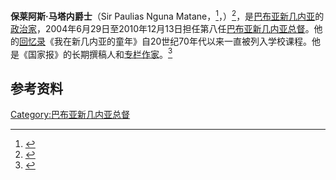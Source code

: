 {{noteTA
|G1 = TO
}}
{{Infobox officeholder
|honorific-prefix = [[非常尊敬的|非常尊敬的]]
|name             = 保萊阿斯·馬塔內爵士<br>Sir Paulias Matane
|honorific-suffix = {{postnominals|country=GBR|size=100%|GCL|GCMG|OBE|KStJ}}
|image            = Sir Paulias Matane (cropped).jpg
|caption          = 2009年在莫爾兹比港政府大樓的馬塔内
|order            = 第8任
|office           = 巴布亞紐幾內亞總督
|monarch          = [[伊莉莎白二世|伊莉莎白二世]]
|primeminister    = [[迈克尔·索马雷|-{zh-cn:迈克尔·索马雷; zh-tw:麥可·索馬雷}-]]
|term_start       = 2004年6月29日
|term_end         = 2010年12月13日
|predecessor      = {{le|傑弗里·納普|Jeffrey Nape}} <small>（代理）</small>
|successor        = {{le|傑弗里·納普|Jeffrey Nape}} <small>（代理）</small>
|birth_date       = {{birth date|1931|9|21|df=y}}<ref>{{cite book|url=https://books.google.com/books?id=SC4aAAAAYAAJ&q=%22Matane,+Sir+Paulias+Nguna%22+AND+%221931%22|title=International Who's Who 2000|isbn=9781857430509|last1=Publication|first1=Europe|last2=63Rd|first2=Ed|year=1999|access-date=2021-12-15|archive-date=2021-12-30|archive-url=https://web.archive.org/web/20211230232141/https://books.google.com/books?id=SC4aAAAAYAAJ&q=%22Matane,+Sir+Paulias+Nguna%22+AND+%221931%22|dead-url=no}}</ref>
|birth_place      = [[File:Flag_of_the_Territory_of_New_Guinea.svg|25px]] [[新幾內亞領地|新幾內亞領地]][[東新不列顛省|東新不列顛省]]
|death_date       = {{death date and age|2021|12|12|1931|9|21|df=y}}<ref>{{cite news|url=https://www.looppng.com/png-news/sir-paulias-passes-107643|title=Sir Paulias Passes On|publisher=Loop PNG|date=2021-12-12|accessdate=2021-12-12|archive-date=2021-12-23|archive-url=https://web.archive.org/web/20211223071712/https://www.looppng.com/png-news/sir-paulias-passes-107643|dead-url=no}}</ref>
|death_place      = 
|spouse           = Kaludia Matane
}}
'''保莱阿斯·马塔内爵士'''（Sir Paulias Nguna Matane，{{postnominals|country=GBR|GCL|GCMG|OBE|KStJ}}<ref>{{London Gazette |date=6 June 1975 |supp=y |issue=46594 |page=7404}}</ref>，{{bd|1931年|9月21日|2021年|12月12日|catIdx=Matane}}）<ref>{{Cite web |url=https://books.google.com/books?id=4XNtwLEbl7wC&q=Paulias+Nguna+Matane+21+sep+1931&dq=Paulias+Nguna+Matane+21+sep+1931&hl=en&sa=X&ved=0ahUKEwiay4LOg5zbAhVQiaYKHQt2D3MQ6AEIKTAC |title=Profile of Paulias Nguna Matane |access-date=2021-12-15 |archive-date=2021-12-29 |archive-url=https://web.archive.org/web/20211229020914/https://books.google.com/books?id=4XNtwLEbl7wC&q=Paulias+Nguna+Matane+21+sep+1931&dq=Paulias+Nguna+Matane+21+sep+1931&hl=en&sa=X&ved=0ahUKEwiay4LOg5zbAhVQiaYKHQt2D3MQ6AEIKTAC |dead-url=no }}</ref>，是[[巴布亚新几内亚|巴布亚新几内亚]]的[[政治家|政治家]]，2004年6月29日至2010年12月13日担任第八任[[巴布亚新几内亚总督|巴布亚新几内亚总督]]。他的[[回忆录|回忆录]]《我在新几内亚的童年》自20世纪70年代以来一直被列入学校课程。他是《国家报》的长期撰稿人和[[专栏作家|专栏作家]]。<ref>{{Cite web|title=Sir Paulias, a role model leader|url=https://www.thenational.com.pg/sir-paulias-a-role-model-leader/|url-status=no|access-date=2021-12-12|website={{le|国家报 (巴布亚新几内亚)|The National (Papua New Guinea)|The National}}|archive-date=2021-12-12|archive-url=https://web.archive.org/web/20211212123617/https://www.thenational.com.pg/sir-paulias-a-role-model-leader/}}</ref>

==参考资料==
{{reflist}}

{{start box}}
{{succession box|title=[[巴布亚新几内亚总督|巴布亚新几内亚总督]]|before={{le|傑弗里·納普|Jeffrey Nape}} ''（代理）''|after={{le|傑弗里·納普|Jeffrey Nape}} ''（代理）''|years=2004年－2010年}}
{{end box}}

{{normdaten}}
{{DEFAULTSORT:Matane, Paulias}}
[[Category:巴布亚新几内亚总督|Category:巴布亚新几内亚总督]]